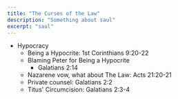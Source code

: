 ```yaml
---
title: "The Curses of the Law"
description: "Something about saul"
excerpt: "saul"
---
```

<Verse book="" verse="" version="">
</Verse>
<Verse book="" verse="" version="">
</Verse>
<Verse book="" verse="" version="">
</Verse>

  - Hypocracy
    - Being a Hypocrite: 1st Corinthians 9:20-22
    - Blaming Peter for Being a Hypocrite
      - Galatians 2:14
    - Nazarene vow, what about The Law: Acts 21:20-21
    - Private counsel: Galatians 2:2
    - Titus' Circumcision: Galatians 2:3-4
